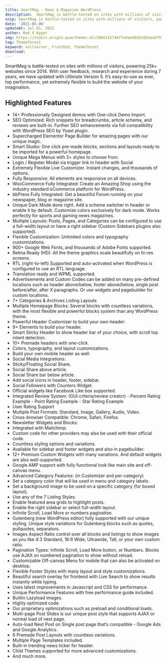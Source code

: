 ---
title: SmartMag - News & Magazine WordPress
description:  SmartMag is battle-tested on sites with millions of visitors, powering 25k+ websites since 2014.
snip: SmartMag is battle-tested on sites with millions of visitors, powering 25k+ websites since 2014. With user feedback, research and experience during 7 years.
date: '2021-05-06'
updateAt: Jul 01, 2021
author: Red X Hyper
img: https://static.origin.quacthemes.ml/59b514174bffe4ae402b3d63aad79fe0/A18961AF4B7341366AB0F04C30227BC/f62f919c.jpg
tag: Themeforest
keyword: nullserver, FrontEnd, themeforest
download: 
---
SmartMag is battle-tested on sites with millions of visitors, powering 25k+ websites since 2014. With user feedback, research and experience during 7 years, we have updated with Ultimate Version 5. It’s easy-to-use as ever, top performance, yet extremely flexible to build the website of your imagination.

## Highlighted Features
- 14+ Professionally Designed demos with One-click Demo Import.
- SEO Optimized: Rich snippets for breadcrumbs, article schema, and reviews are built-in. Further SEO enhancements via full compatibility with WordPress SEO by Yoast plugin.
- Supercharged Elementor Page Builder for amazing pages with our unique magic.
- Smart Studio: One click pre-made blocks, sections and layouts ready to be imported for a powerful homepage.
- Unique Mega Menus with 3+ styles to choose from.
- Login / Register Modal via trigger link in header with Social
- Extremely Flexible Live Customizer. Instant changes, and thousands of options.
- Fully Responsive: All elements are responsive on all devices.
- WooCommerce Fully Integrated: Create an Amazing Shop using the industry standard eCommerce platform for WordPress.
- bbPress Fully Integrated: Get a beautiful Forum running on your newspaper, blog or magazine site.
- Unique Dark Mode done right. Add a scheme switcher in header or enable it by default. Customize colors exclusively for dark mode. Works perfectly for sports and gaming news magazines.
- Multiple Layouts: Posts, Pages, and Categories can be configured to use a full-width layout or have a right sidebar (Custom Sidebars plugins also supported).
- Flexible Customization: Unlimited colors and typography customizations.
- 900+ Google Web Fonts, and thousands of Adobe Fonts supported.
- Retina Ready (HD): All the theme graphics scale beautifully on hi-res screens.
- RTL (right-to-left) Supported and auto-activated when WordPress is configured to use an RTL language.
- Translation ready and WPML supported.
- Advertisements and Custom Codes can be added on many pre-defined locations such as header above/below, footer above/below, single post before/after, after X paragraphs. Or use widgets and pagebuilder for custom locations.
- 7+ Categories & Archives Listing Layouts
- Multiple Homepage Blocks: Several blocks with countless variations, with the most flexible and powerful blocks system than any WordPress theme.
- Powerful Header Customizer to build your own header:
- 9+ Elements to build your header.
- Smart Sticky Header to show header bar of your choice, with scroll top intent detection.
- 10+ Premade headers with one-click.
- Colors, typography, and layout customizations.
- Build your own mobile header as well.
- Social Media Integrations:
- Sticky/Floating Social Share.
- Social Share above article.
- Social Share bar below article.
- Add social icons in header, footer, sidebar.
- Social Followers with Counters Widget.
- Official widgets like Facebook Like box supported.
- Integrated Review System: (GUI criteria/review creator)
         - Percent Rating Example
         - Point Rating Example
         - Star Rating Example
- User Rating Support
- Multiple Post Formats: Standard, Image, Gallery, Audio, Video.
- Cross-browser Compatible: Chrome, Safari, Firefox.
- Newsletter Widgets and Blocks:
- Integrated with Mailchimp.
- Custom code for other providers may also be used with their official code.
- Countless styling options and variations.
- Available for sidebar and footer widgets and also in pagebuilder.
- 12+ Premium Custom Widgets with many variations. And default widgets are also well-supported.
- Google AMP support with fully functional look like main site and off-canvas menu.
- Advanced Category Features: (in Customizer and per-category)
- Set a category color that will be used in menu and category labels.
- Set a background image to be used on a specific category (for boxed layout).
- Use any of the 7 Listing Styles.
- Enable featured area grids to highlight posts.
- Enable the right sidebar or select full-width layout.
- Infinite Scroll, Load More or numbers pagination.
- Gutenberg (new WordPress editor) fully supported with our unique styling. Unique style variations for Gutenberg blocks such as quotes, pullquotes, separators.
- Images Aspect Ratio control over all blocks and listings to show images as you like 4:3 Standard, 16:9 Wide, Ultrawide, Tall, or your own custom ratio.
- Pagination Types: Infinite Scroll, Load More button, or Numbers. Blocks use AJAX on numbered pagination to show without reload.
- Customizable Off-canvas Menu for mobile that can also be activated on desktop.
- Flexible Footer Styles with many layout and style customizations.
- Beautiful search overlay for frontend with Live Search to show results instantly while typing.
- Uses latest improvements in Javascript and CSS for performance.
- Unique Performance Features with free performance guide included.
- Builtin Lazyload images.
- Highly optimized code.
- Our proprietary optimizations such as preload and conditional loads.
- Multi-page Post Slides is our unique post style that supports AJAX or normal load of next page.
- Auto-load Next Post on Single post page that’s compatible - Google Ads and Google Analytics.
- 6 Premade Post Layouts with countless variations.
- Multiple Page Templates included.
- Built-in trending news ticker for header.
- Child Themes supported for more advanced customizations.
- And much more.
